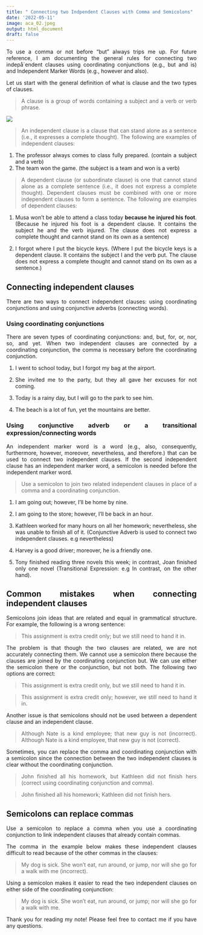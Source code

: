 ```yaml
---
title: " Connecting two Indpendent Clauses with Comma and Semicolons"
date: '2022-05-11'
image: aca_02.jpeg
output: html_document
draft: false
---
```


To use a comma or not before "but" always trips me up. For future reference, I am documenting the general rules for connecting two indepå`endent clauses using coordinating conjunctions (e.g., but and is) and Independent Marker Words (e.g., however and also). 

Let us start with the general definition of what is clause and the two types of clauses.

> A clause is a group of words containing a subject and a verb or verb phrase. 


![](two_clauses.png)


> An independent clause is a clause that can stand alone as a sentence (i.e., it expresses a complete thought). The following are examples of independent clauses:

1. The professor always comes to class fully prepared. (contain a subject and a verb)
2. The team won the game. (the subject is a team and won is a verb)

> A dependent clause (or subordinate clause) is one that cannot stand alone as a complete sentence (i.e., it does not express a complete thought). Dependent clauses must be combined with one or more independent clauses to form a sentence. The following are examples of dependent clauses:

1. Musa won’t be able to attend a class today **because he injured his foot**. (Because he injured his foot is a dependent clause. It contains the subject he and the verb injured. The clause does not express a complete thought and cannot stand on its own as a sentence)

2. I forgot where I put the bicycle keys. (Where I put the bicycle keys is a dependent clause. It contains the subject I and the verb put. The clause does not express a complete thought and cannot stand on its own as a sentence.)

## Connecting independent clauses

There are two ways to connect independent clauses: using coordinating conjunctions and using conjunctive adverbs (connecting words).

### Using coordinating conjunctions 


There are seven types of coordinating conjunctions: and, but, for, or, nor, so, and yet. When two independent clauses are connected by a coordinating conjunction, the comma is necessary before the coordinating conjunction.

1. I went to school today, but I forgot my bag at the airport.

2. She invited me to the party, but they all gave her excuses for not coming.

3. Today is a rainy day, but I will go to the park to see him.

4. The beach is a lot of fun, yet the mountains are better.


### Using conjunctive adverb or a transitional expression/connecting words


An independent marker word is a word (e.g., also, consequently, furthermore, however, moreover, nevertheless, and therefore.) that can be used to connect two independent clauses. If the second independent clause has an independent marker word, a semicolon is needed before the independent marker word.

> Use a semicolon to join two related independent clauses in place of a comma and a coordinating conjunction.

1. I am going out; however, I'll be home by nine.

2. I am going to the store; however, I'll be back in an hour.

3. Kathleen worked for many hours on all her homework; nevertheless, she was unable to finish all of it. (Conjunctive Adverb is used to connect two independent clauses. e.g nevertheless)

4. Harvey is a good driver; moreover, he is a friendly one.

5. Tony finished reading three novels this week; in contrast, Joan finished only one novel (Transitional Expression: e.g In contrast, on the other hand).


## Common mistakes when connecting independent clauses

Semicolons join ideas that are related and equal in grammatical structure. For example, the following is a wrong  sentence:

> This assignment is extra credit only; but we still need to hand it in.

The problem is that though the two clauses are related, we are not accurately connecting them. We cannot use a semicolon there because the clauses are joined by the coordinating conjunction but. We can use either the semicolon there or the conjunction, but not both. The following two options are correct:

> This assignment is extra credit only, but we still need to hand it in.

> This assignment is extra credit only; however, we still need to hand it in.

Another issue is that semicolons should not be used between a dependent clause and an independent clause.

> Although Nate is a kind employee; that new guy is not (incorrect).
> Although Nate is a kind employee, that new guy is not (correct).

Sometimes, you can replace the comma and coordinating conjunction with a semicolon since the connection between the two independent clauses is clear without the coordinating conjunction.

> John finished all his homework, but Kathleen did not finish hers (correct using coordinating conjunction and comma).

> John finished all his homework; Kathleen did not finish hers.

## Semicolons can replace commas

Use a semicolon to replace a comma when you use a coordinating conjunction to link independent clauses that already contain commas.

The comma in the example below makes these independent clauses difficult to read because of the other commas in the clauses:

> My dog is sick. She won't eat, run around, or jump, nor will she go for a walk with me (incorrect).

Using a semicolon makes it easier to read the two independent clauses on either side of the coordinating conjunction:

> My dog is sick. She won't eat, run around, or jump; nor will she go for a walk with me.

Thank you for reading my note! Please feel free to contact me if you have any questions.


<style>
body {
text-align: justify}
</style>
